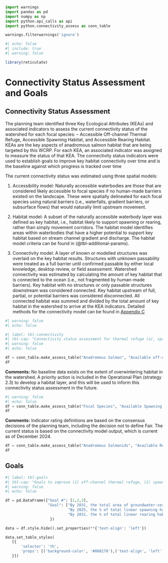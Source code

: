 ```python
import warnings
import pandas as pd
import numpy as np
import python.api_calls as api
import python.connectivity_assess as conn_table

warnings.filterwarnings('ignore')
```

```r
#| echo: false
#| include: true
#| warning: false

library(reticulate)


```

# Connectivity Status Assessment and Goals {-}

## Connectivity Status Assessment {-}

The planning team identified three Key Ecological Attributes (KEAs) and associated indicators to assess the current connectivity status of the watershed for each focal species: – Accessible Off-channel Thermal Refuge, Accessible Spawning Habitat, and Accessible Rearing Habitat. KEAs are the key aspects of anadromous salmon habitat that are being targeted by this WCRP. For each KEA, an associated indicator was assigned to measure the status of that KEA. The connectivity status indicators were used to establish goals to improve key habitat connectivity over time and is the baseline against which progress is tracked over time

The current connectivity status was estimated using three spatial models:

1.	Accessibility model: Naturally accessible waterbodies are those that are considered likely accessible to focal species if no human-made barriers existed on the landscape. These were spatially delineated for each focal species using natural barriers (i.e., waterfalls, gradient barriers, or subsurface flows) that would naturally limit upstream movement.

2.	Habitat model: A subset of the naturally accessible waterbody layer was defined as key habitat, i.e., habitat likely to support spawning or rearing, rather than simply movement corridors. The habitat model identifies areas within waterbodies that have a higher potential to support key habitat based on stream channel gradient and discharge. The habitat model criteria can be found in  (@tbl-additional-params).

3.	Connectivity model: A layer of known or modelled structures was overlaid  on the key habitat results. Structures  with unknown passability were treated as a full barrier until confirmed passable by either local knowledge, desktop review, or field assessment. Watershed connectivity was estimated by calculating the amount of key habitat that is connected to the ocean (i.e., not fragmented by human-made barriers). Key habitat with no structures or only passable structures downstream was considered connected. Key habitat upstream of full, partial, or potential barriers was considered disconnected. All connected habitat was summed and divided by the total amount of key habitat in the watershed to arrive at the KEA indicators. Detailed methods for the connectivity model can be found in [Appendix C](data-methods.qmd)

```python
#| warning: false
#| echo: false

#| label: tbl-connectivity
#| tbl-cap: "Connectivity status assessment for thermal refuge (a), spawning (b), and rearing (c) habitat in the Lower Nicola River watershed. The Accessible Spawning Habitat and Accessible Rearing Habitat KEAs are evaluated by dividing the length of linear habitat (of each type) that is currently accessible to focal species by the total length of all linear habitat (of each type) in the watershed."
#| warning: false
#| echo: false

df = conn_table.make_assess_table("Anadromous Salmon", "Available off-channel Thermal Refuge", "Total Area (m2) of thermal refuge accessible", "?", " ?", "? ", api.connect)
df


```

**Comments:** No baseline data exists on the extent of overwintering habitat in the watershed. A priority action is included in the Operational Plan (strategy 2.3) to develop a habitat layer, and this will be used to inform this connectivity status assessment in the future.

```python
#| warning: false
#| echo: false
df = conn_table.make_assess_table("Focal Species", "Available Spawning Habitat", "% of total linear spawning habitat accessible", 25, 50, 75, api.connect_spawn)
df

```



**Comments:** Indicator rating definitions are based on the consensus decisions of the planning team, including the decision not to define Fair. The current status is based on the connectivity model output, which is current as of December 2024.

```python

df = conn_table.make_assess_table("Anadromous Salmonids", "Available Rearing Habitat", "% of total linear rearing habitat accessible", 25, 50, 75, api.connect_rear)
df

```

## Goals {-}

```python
#| label: tbl-goals
#| tbl-cap: "Goals to improve (1) off-channel thermal refuge, (2) spawning, and (3) rearing habitat connectivity for focal species in the Lower Nicola River watershed over the lifespan of the WCRP (2021-2031). The goals were established through discussions with the planning team and represent the resulting desired state of connectivity in the watershed. The goals are subject to change as more information and data are collected over the course of the plan timeline (e.g., the current connectivity status is updated based on barrier field assessments)."
#| warning: false
#| echo: false

df = pd.DataFrame({"Goal #": [1,2,3],
                   "Goal": ["By 2031, the total area of groundwater-serviced off-channel thermal refuge accessible to anadromous salmonids will increase by 6,000 m2 within the Lower Nicola River watershed. ",
                            "By 2025, the % of total linear spawning habitat accessible to anadromous salmonids will not decrease below "+str(api.connect_spawn)+"% within the Lower Nicola River watershed.  ",
                            "By 2031, the % of total linear rearing habitat accessible to anadromous salmonids will increase from "+str(api.connect_rear)+"% to 90% within the Lower Nicola River watershed." ]
                    })

data = df.style.hide().set_properties(**{'text-align': 'left'})

data.set_table_styles(
   [{
       'selector': 'th',
       'props': [('background-color', '#008270'),('text-align', 'left')]
   }])

```






